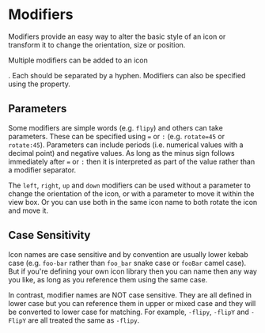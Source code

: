 
# Modifiers

Modifiers provide an easy way to alter the basic style of an icon or transform
it to change the orientation, size or position.

Multiple modifiers can be added to an icon
<Link to="/icon/name" text="name"/>.  Each should be separated by a hyphen.
Modifiers can also be specified using the <Link to="/icon/type" text="type"/>
property.

<Icons
  names="arrow arrow-thin arrow-thick arrow-right arrow-down arrow-left-thick"
/>

## Parameters

Some modifiers are simple words (e.g. `flipy`) and others can take parameters.
These can be specified using `=` or `:` (e.g. `rotate=45` or `rotate:45`).
Parameters can include periods (i.e. numerical values with a decimal point)
and negative values.  As long as the minus sign follows immediately after `=`
or `:` then it is interpreted as part of the value rather than a modifier
separator.

The `left`, `right`, `up` and `down` modifiers can be used without a parameter
to change the orientation of the icon, or with a parameter to move it within
the view box.  Or you can use both in the same icon name to both rotate the
icon and move it.

<Icons
  names="arrow-rotate=45 arrow-opacity=0.4 arrow-shrink=6 arrow-shrink=6-down=4 arrow-rotate=-45"
/>
<Icons
  names="arrow-right.border arrow-right-right=2.border arrow-right-right=4.border"
/>

## Case Sensitivity

Icon names are case sensitive and by convention are usually lower kebab case
(e.g. `foo-bar` rather than `foo_bar` snake case or `fooBar` camel case).
But if you're defining your own icon library then you can name then any way
you like, as long as you reference them using the same case.

In contrast, modifier names are NOT case sensitive.  They are all defined in
lower case but you can reference them in upper or mixed case and they will be
converted to lower case for matching.  For example, `-flipy`, `-flipY` and
`-FlipY` are all treated the same as `-flipy`.

<Icons
  names="arrow-flipy arrow-flipY arrow-FlipY"
/>
